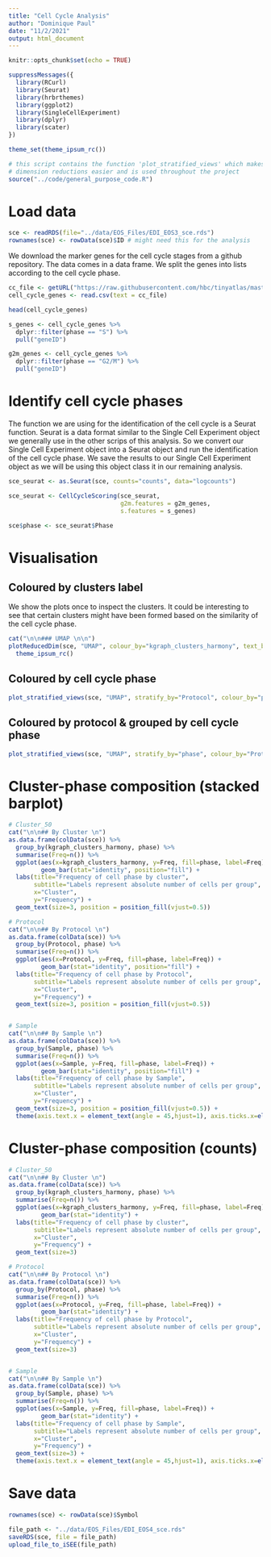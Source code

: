 ```yaml
---
title: "Cell Cycle Analysis"
author: "Dominique Paul"
date: "11/2/2021"
output: html_document
---
```


```r
knitr::opts_chunk$set(echo = TRUE)

suppressMessages({
  library(RCurl)
  library(Seurat)
  library(hrbrthemes)
  library(ggplot2)
  library(SingleCellExperiment)
  library(dplyr)
  library(scater)
})

theme_set(theme_ipsum_rc())

# this script contains the function 'plot_stratified_views' which makes plotting 
# dimension reductions easier and is used throughout the project
source("../code/general_purpose_code.R")
```


# Load data

```r
sce <- readRDS(file="../data/EOS_Files/EDI_EOS3_sce.rds")
rownames(sce) <- rowData(sce)$ID # might need this for the analysis
```

We download the marker genes for the cell cycle stages from a github repository. The data comes in a data frame. We split the genes into lists according to the cell cycle phase.

```r
cc_file <- getURL("https://raw.githubusercontent.com/hbc/tinyatlas/master/cell_cycle/Homo_sapiens.csv") 
cell_cycle_genes <- read.csv(text = cc_file)

head(cell_cycle_genes)

s_genes <- cell_cycle_genes %>%
  dplyr::filter(phase == "S") %>%
  pull("geneID")

g2m_genes <- cell_cycle_genes %>%
  dplyr::filter(phase == "G2/M") %>%
  pull("geneID")
```


# Identify cell cycle phases

The function we are using for the identification of the cell cycle is a Seurat function. Seurat is a data format similar to the Single Cell Experiment object we generally use in the other scrips of this analysis. So we convert our Single Cell Experiment object into a Seurat object and run the identification of the cell cycle phase. We save the results to our Single Cell Experiment object as we will be using this object class it in our remaining analysis.


```r
sce_seurat <- as.Seurat(sce, counts="counts", data="logcounts")

sce_seurat <- CellCycleScoring(sce_seurat,
                               g2m.features = g2m_genes,
                               s.features = s_genes)

sce$phase <- sce_seurat$Phase
```

# Visualisation

## Coloured by clusters label {.tabset}

We show the plots once to inspect the clusters. It could be interesting to see that certain clusters might have been formed based on the similarity of the cell cycle phase.

```r
cat("\n\n### UMAP \n\n")
plotReducedDim(sce, "UMAP", colour_by="kgraph_clusters_harmony", text_by="kgraph_clusters_harmony", point_size=0.5) +
  theme_ipsum_rc()
```

## Coloured by cell cycle phase {.tabset}

```r
plot_stratified_views(sce, "UMAP", stratify_by="Protocol", colour_by="phase", text_by="kgraph_clusters_harmony", tabset="###", point_size=0.5)
```

## Coloured by protocol & grouped by cell cycle phase {.tabset}

```r
plot_stratified_views(sce, "UMAP", stratify_by="phase", colour_by="Protocol", text_by="kgraph_clusters_harmony", tabset="###", point_size=0.5)
```


# Cluster-phase composition (stacked barplot) {.tabset}

```r
# Cluster_50
cat("\n\n## By Cluster \n")
as.data.frame(colData(sce)) %>%
  group_by(kgraph_clusters_harmony, phase) %>%
  summarise(Freq=n()) %>% 
  ggplot(aes(x=kgraph_clusters_harmony, y=Freq, fill=phase, label=Freq)) +
         geom_bar(stat="identity", position="fill") +
  labs(title="Frequency of cell phase by cluster",
       subtitle="Labels represent absolute number of cells per group",
       x="Cluster",
       y="Frequency") + 
  geom_text(size=3, position = position_fill(vjust=0.5))

# Protocol
cat("\n\n## By Protocol \n")
as.data.frame(colData(sce)) %>%
  group_by(Protocol, phase) %>%
  summarise(Freq=n()) %>%
  ggplot(aes(x=Protocol, y=Freq, fill=phase, label=Freq)) +
         geom_bar(stat="identity", position="fill") +
  labs(title="Frequency of cell phase by Protocol",
       subtitle="Labels represent absolute number of cells per group",
       x="Cluster",
       y="Frequency") + 
  geom_text(size=3, position = position_fill(vjust=0.5))


# Sample
cat("\n\n## By Sample \n")
as.data.frame(colData(sce)) %>%
  group_by(Sample, phase) %>%
  summarise(Freq=n()) %>%
  ggplot(aes(x=Sample, y=Freq, fill=phase, label=Freq)) +
         geom_bar(stat="identity", position="fill") +
  labs(title="Frequency of cell phase by Sample",
       subtitle="Labels represent absolute number of cells per group",
       x="Cluster",
       y="Frequency") + 
  geom_text(size=3, position = position_fill(vjust=0.5)) +
  theme(axis.text.x = element_text(angle = 45,hjust=1), axis.ticks.x=element_blank())
```


# Cluster-phase composition (counts) {.tabset}

```r
# Cluster_50
cat("\n\n## By Cluster \n")
as.data.frame(colData(sce)) %>%
  group_by(kgraph_clusters_harmony, phase) %>%
  summarise(Freq=n()) %>% 
  ggplot(aes(x=kgraph_clusters_harmony, y=Freq, fill=phase, label=Freq)) +
         geom_bar(stat="identity") +
  labs(title="Frequency of cell phase by cluster",
       subtitle="Labels represent absolute number of cells per group",
       x="Cluster",
       y="Frequency") + 
  geom_text(size=3)

# Protocol
cat("\n\n## By Protocol \n")
as.data.frame(colData(sce)) %>%
  group_by(Protocol, phase) %>%
  summarise(Freq=n()) %>%
  ggplot(aes(x=Protocol, y=Freq, fill=phase, label=Freq)) +
         geom_bar(stat="identity") +
  labs(title="Frequency of cell phase by Protocol",
       subtitle="Labels represent absolute number of cells per group",
       x="Cluster",
       y="Frequency") + 
  geom_text(size=3)


# Sample
cat("\n\n## By Sample \n")
as.data.frame(colData(sce)) %>%
  group_by(Sample, phase) %>%
  summarise(Freq=n()) %>%
  ggplot(aes(x=Sample, y=Freq, fill=phase, label=Freq)) +
         geom_bar(stat="identity") +
  labs(title="Frequency of cell phase by Sample",
       subtitle="Labels represent absolute number of cells per group",
       x="Cluster",
       y="Frequency") + 
  geom_text(size=3) +
  theme(axis.text.x = element_text(angle = 45,hjust=1), axis.ticks.x=element_blank())
```


# Save data 

```r
rownames(sce) <- rowData(sce)$Symbol

file_path <- "../data/EOS_Files/EDI_EOS4_sce.rds"
saveRDS(sce, file = file_path)
upload_file_to_iSEE(file_path)
```


